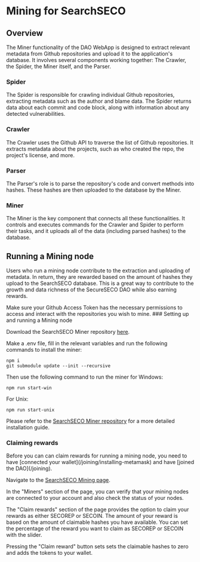 
# Mining for SearchSECO

## Overview

The Miner functionality of the DAO WebApp is designed to extract relevant metadata
from Github repositories and upload it to the application's database. It involves
several components working together: The Crawler, the Spider, the Miner itself, and the Parser.

### Spider

The Spider is responsible for crawling individual Github repositories, extracting
metadata such as the author and blame data. The Spider returns data about each commit
and code block, along with information about any detected vulnerabilities.

### Crawler

The Crawler uses the Github API to traverse the list of Github repositories. It
extracts metadata about the projects, such as who created the repo, the project's license, and more.

### Parser

The Parser's role is to parse the repository's code and convert methods into hashes.
These hashes are then uploaded to the database by the Miner.

### Miner

The Miner is the key component that connects all these functionalities. It controls
and executes commands for the Crawler and Spider to perform their tasks, and it
uploads all of the data (including parsed hashes) to the database.

## Running a Mining node

Users who run a mining node contribute to the extraction and uploading of metadata.
In return, they are rewarded based on the amount of hashes they upload to the SearchSECO database.
This is a great way to contribute to the growth and data richness of the SecureSECO DAO while also earning rewards.

<Callout type="info" emoji="ⓘ">
  Make sure your Github Access Token has the necessary permissions to access and
  interact with the repositories you wish to mine.
</Callout>

<Steps>
### Setting up and running a Mining node

Download the SearchSECO Miner repository [here](https://github.com/SecureSECODAO/searchSECO-miner).

Make a .env file, fill in the relevant variables and run the
following commands to install the miner:

```
npm i
git submodule update --init --recursive
```

Then use the following command to run the miner for Windows:

`npm run start-win`

For Unix:

`npm run start-unix`

Please refer to the [SearchSECO Miner repository](https://github.com/SecureSECODAO/searchSECO-miner) for a more detailed installation guide.

### Claiming rewards

<Callout type="warning" emoji="⚠">
  Before you can can claim rewards for running a mining node, you need to have
  [connected your wallet](/joining/installing-metamask) and have [joined the
  DAO](/joining).
</Callout>

Navigate to the [SearchSECO Mining page](https://dao.secureseco.org/mining).

In the "Miners" section of the page, you can verify that your mining
nodes are connected to your account and also check the status of your nodes.

The "Claim rewards" section of the page provides the option to claim
your rewards as either SECOREP or SECOIN. The amount of your reward is
based on the amount of claimable hashes you have available. You can set the percentage
of the reward you want to claim as SECOREP or SECOIN with the slider.

Pressing the "Claim reward" button sets sets the claimable hashes to zero and
adds the tokens to your wallet.

</Steps>

